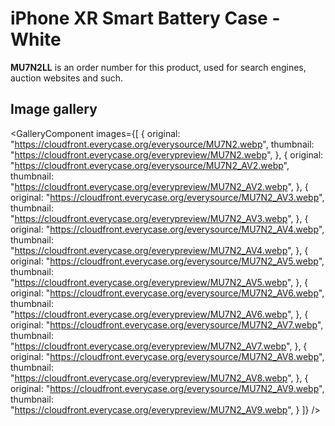 
# iPhone XR Smart Battery Case - White

<Callout type='info' emoji='👉🏻'>**MU7N2LL** is an order number for this product, used for search engines, auction websites and such.</Callout>

## Image gallery

<GalleryComponent
    images={[
      {
        original: "https://cloudfront.everycase.org/everysource/MU7N2.webp",
        thumbnail: "https://cloudfront.everycase.org/everypreview/MU7N2.webp",
      },
      {
        original: "https://cloudfront.everycase.org/everysource/MU7N2_AV2.webp",
        thumbnail: "https://cloudfront.everycase.org/everypreview/MU7N2_AV2.webp",
      },
      {
        original: "https://cloudfront.everycase.org/everysource/MU7N2_AV3.webp",
        thumbnail: "https://cloudfront.everycase.org/everypreview/MU7N2_AV3.webp",
      },
      {
        original: "https://cloudfront.everycase.org/everysource/MU7N2_AV4.webp",
        thumbnail: "https://cloudfront.everycase.org/everypreview/MU7N2_AV4.webp",
      },
      {
        original: "https://cloudfront.everycase.org/everysource/MU7N2_AV5.webp",
        thumbnail: "https://cloudfront.everycase.org/everypreview/MU7N2_AV5.webp",
      },
      {
        original: "https://cloudfront.everycase.org/everysource/MU7N2_AV6.webp",
        thumbnail: "https://cloudfront.everycase.org/everypreview/MU7N2_AV6.webp",
      },
      {
        original: "https://cloudfront.everycase.org/everysource/MU7N2_AV7.webp",
        thumbnail: "https://cloudfront.everycase.org/everypreview/MU7N2_AV7.webp",
      },
      {
        original: "https://cloudfront.everycase.org/everysource/MU7N2_AV8.webp",
        thumbnail: "https://cloudfront.everycase.org/everypreview/MU7N2_AV8.webp",
      },
      {
        original: "https://cloudfront.everycase.org/everysource/MU7N2_AV9.webp",
        thumbnail: "https://cloudfront.everycase.org/everypreview/MU7N2_AV9.webp",
      }
    ]}
  />
